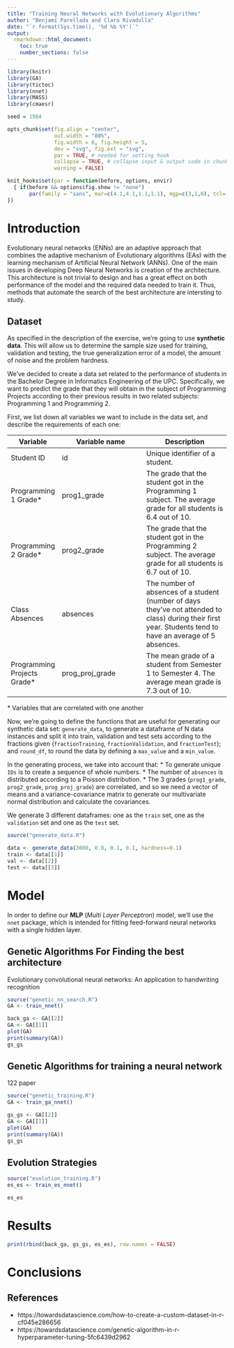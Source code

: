 ```yaml
---
title: "Training Neural Networks with Evolutionary Algorithms"
author: "Benjamí Parellada and Clara Rivadulla"
date: "`r format(Sys.time(), '%d %b %Y')`"
output: 
  rmarkdown::html_document:
    toc: true
    number_sections: false
---
```


```r
library(knitr)
library(GA)
library(tictoc)
library(nnet)
library(MASS)
library(cmaesr)

seed = 1984

opts_chunk$set(fig.align = "center", 
               out.width = "80%",
               fig.width = 6, fig.height = 5,
               dev = "svg", fig.ext = "svg",
               par = TRUE, # needed for setting hook 
               collapse = TRUE, # collapse input & output code in chunks
               warning = FALSE)

knit_hooks$set(par = function(before, options, envir)
  { if(before && options$fig.show != "none") 
       par(family = "sans", mar=c(4.1,4.1,1.1,1.1), mgp=c(3,1,0), tcl=-0.5)
})
```

# Introduction

Evolutionary neural networks (ENNs) are an adaptive approach that combines the adaptive mechanism of Evolutionary algorithms (EAs) with the learning mechanism of Artificial Neural Network (ANNs). 
One of the main issues in developing Deep Neural Networks is creation of the architecture. This architecture is not trivial to design and has a great effect on both performance of the model and the 
required data needed to train it. Thus, methods that automate the search of the best architecture are intersting to study.

## Dataset

As specified in the description of the exercise, we're going to use **synthetic data**. This will allow us to determine the sample size used for training, validation and testing, the true generalization error of a model, the amount of noise and the problem hardness.

We've decided to create a data set related to the performance of students in the Bachelor Degree in Informatics Engineering of the UPC. Specifically, we want to predict the grade that they will obtain in the subject of Programming Projects according to their previous results in two related subjects: Programming 1 and Programming 2.

First, we list down all variables we want to include in the data set, and describe the requirements of each one:


| Variable | Variable name | Description |
|-------|-------------|-------------|
| Student ID | id | Unique identifier of a student. 
| Programming 1 Grade* | prog1_grade | The grade that the student got in the Programming 1 subject. The average grade for all students is 6.4 out of 10.
| Programming 2 Grade* | prog2_grade | The grade that the student got in the Programming 2 subject. The average grade for all students is 6.7 out of 10.
| Class Absences | absences | The number of absences of a student (number of days they've not attended to class) during their first year. Students tend to have an average of 5 absences.
| Programming Projects Grade* | prog_proj_grade | The mean grade of a student from Semester 1 to Semester 4. The average mean grade is 7.3 out of 10. 
\* Variables that are correlated with one another

Now, we're going to define the functions that are useful for generating our synthetic data set: `generate_data`, to generate a dataframe of N data instances and split it into train, validation and test sets according to the fractions given (`fractionTraining`, `fractionValidation`, and `fractionTest`); and `round_df`, to round the data by defining a `max_value` and a `min_value`. 

In the generating process, we take into account that:
* To generate unique `IDs` is to create a sequence of whole numbers.
* The number of `absences` is distributed according to a Poisson distribution.
* The 3 grades (`prog1_grade`, `prog2_grade`, `prog_proj_grade`) are correlated, and so we need a vector of means and a variance-covariance matrix to generate our multivariate normal distribution and calculate the covariances. 


We generate 3 different dataframes: one as the `train` set, one as the `validation` set and one as the `test` set. 

```r
source("generate_data.R")

data <- generate_data(3000, 0.8, 0.1, 0.1, hardness=0.1)
train <- data[[1]]
val <- data[[2]]
test <- data[[3]]
```


# Model

In order to define our **MLP** (*Multi Layer Perceptron*) model, we'll use the `nnet` package, which is intended for fitting feed-forward neural networks with a single hidden layer. 

## Genetic Algorithms For Finding the best architecture

Evolutionary convolutional neural networks: An application to handwriting recognition

```r
source("genetic_nn_search.R")
GA <- train_nnet()
```

```r
back_ga <- GA[[2]]
GA <- GA[[1]]
plot(GA)
print(summary(GA))
gs_gs
```

## Genetic Algorithms for training a neural network

122 paper


```r
source("genetic_training.R")
GA <- train_ga_nnet()
```

```r
gs_gs <- GA[[2]]
GA <- GA[[1]]
plot(GA)
print(summary(GA))
gs_gs
```

## Evolution Strategies

```r
source("evolution_training.R")
es_es <- train_es_nnet()
```

```r
es_es
```


# Results

```r
print(rbind(back_ga, gs_gs, es_es), row.names = FALSE)
```

# Conclusions


## References
- https://towardsdatascience.com/how-to-create-a-custom-dataset-in-r-cf045e286656
- https://towardsdatascience.com/genetic-algorithm-in-r-hyperparameter-tuning-5fc6439d2962


